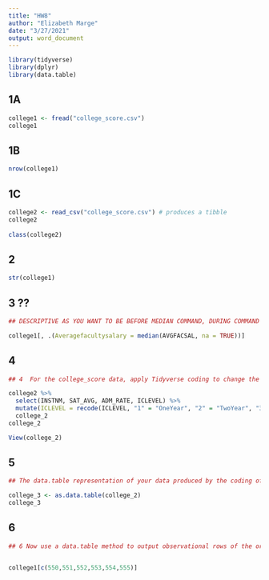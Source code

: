 ```yaml
---
title: "HW8"
author: "Elizabeth Marge"
date: "3/27/2021"
output: word_document
---
```


```r

library(tidyverse) 
library(dplyr) 
library(data.table)


```

## 1A

```r

college1 <- fread("college_score.csv")
college1

```

## 1B

```r

nrow(college1)


```
## 1C

```r


college2 <- read_csv("college_score.csv") # produces a tibble
college2
  
class(college2)

```


## 2

```r

str(college1)

```

## 3 ??

```r
## DESCRIPTIVE AS YOU WANT TO BE BEFORE MEDIAN COMMAND, DURING COMMAND MUST BE VARIABLE NAME  

college1[, .(Averagefacultysalary = median(AVGFACSAL, na = TRUE))]


```


## 4 

```r

## 4  For the college_score data, apply Tidyverse coding to change the levels of the variable ICLEVEL. In particular change 1 to OneYear, 2 to TwoYear, and 3 to ThreeYear. Select only variables INSTNM, SAT_AVG, ADM_RATE, and ICLEVEL.

college2 %>%
  select(INSTNM, SAT_AVG, ADM_RATE, ICLEVEL) %>%
  mutate(ICLEVEL = recode(ICLEVEL, "1" = "OneYear", "2" = "TwoYear", "3" = "ThreeYear"))->
  college_2
college_2

View(college_2)

```


## 5

```r

## The data.table representation of your data produced by the coding of #4 will show the first five rows and the last five rows of the data set.  Use R coding to change the output of #4 to data.table output.

college_3 <- as.data.table(college_2)
college_3


```


## 6

```r

## 6 Now use a data.table method to output observational rows of the original data set (550 - 555) inclusive.


college1[c(550,551,552,553,554,555)]

```
